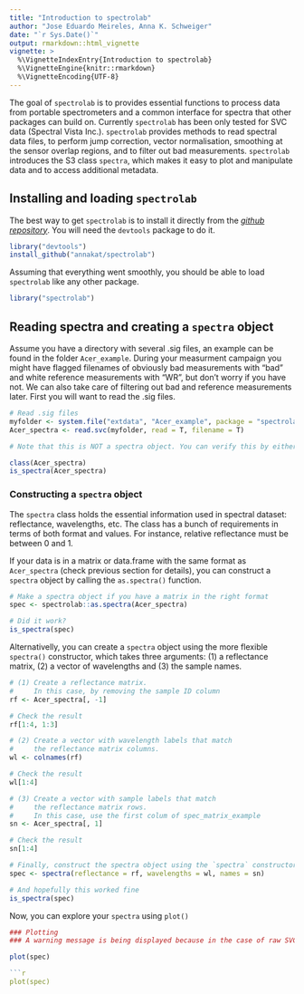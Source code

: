 ```yaml
---
title: "Introduction to spectrolab"
author: "Jose Eduardo Meireles, Anna K. Schweiger"
date: "`r Sys.Date()`"
output: rmarkdown::html_vignette
vignette: >
  %\VignetteIndexEntry{Introduction to spectrolab}
  %\VignetteEngine{knitr::rmarkdown}
  %\VignetteEncoding{UTF-8}
---
```


The goal of `spectrolab` is to provides essential functions to process data from portable spectrometers and a common interface for spectra that other packages can build on. Currently `spectrolab` has been only tested for SVC data (Spectral Vista Inc.). `spectrolab` provides methods to read spectral data files, to perform jump correction, vector normalisation, smoothing at the sensor overlap regions, and to filter out bad measurements. `spectrolab` introduces the S3 class `spectra`, which makes it easy to plot and manipulate data and to access additional metadata.  

## Installing and loading `spectrolab`

The best way to get `spectrolab` is to install it directly from the [_github repository_](www.github.com/annakat/spectrolab). You will need the `devtools` package to do it.

```r
library("devtools")
install_github("annakat/spectrolab")
```

Assuming that everything went smoothly, you should be able to load `spectrolab` like any other package.

```r
library("spectrolab")
```

## Reading spectra and creating a `spectra` object

Assume you have a directory with several .sig files, an example can be found in the folder `Acer_example`. During your measurment campaign you might have flagged filenames of obviously bad measurements with "bad" and white reference measurements with "WR", but don't worry if you have not. We can also take care of filtering out bad and reference measurements later. First you will want to read the .sig files. 

```r
# Read .sig files
myfolder <- system.file("extdata", "Acer_example", package = "spectrolab")
Acer_spectra <- read.svc(myfolder, read = T, filename = T) 

# Note that this is NOT a spectra object. You can verify this by either asking what class `Acer_spectra` is or using spectrolab's `is_spectra()` function.

class(Acer_spectra)
is_spectra(Acer_spectra)

```

### Constructing a `spectra` object

The `spectra` class holds the essential information used in spectral dataset: reflectance, wavelengths, etc. The class has a bunch of requirements in terms of both format and values. For instance, relative reflectance must be between 0 and 1.

If your data is in a matrix or data.frame with the same format as `Acer_spectra` (check previous section for details), you can construct a `spectra` object by calling the `as.spectra()` function.

```r
# Make a spectra object if you have a matrix in the right format
spec <- spectrolab::as.spectra(Acer_spectra)

# Did it work?
is_spectra(spec)
```

Alternativelly, you can create a `spectra` object using the more flexible `spectra()` constructor, which takes three arguments: (1) a reflectance matrix, (2) a vector of wavelengths and (3) the sample names.

```r
# (1) Create a reflectance matrix.
#     In this case, by removing the sample ID column
rf <- Acer_spectra[, -1]

# Check the result
rf[1:4, 1:3]

# (2) Create a vector with wavelength labels that match
#     the reflectance matrix columns.
wl <- colnames(rf)

# Check the result
wl[1:4]

# (3) Create a vector with sample labels that match
#     the reflectance matrix rows.
#     In this case, use the first colum of spec_matrix_example
sn <- Acer_spectra[, 1] 

# Check the result
sn[1:4]

# Finally, construct the spectra object using the `spectra` constructor
spec <- spectra(reflectance = rf, wavelengths = wl, names = sn)

# And hopefully this worked fine
is_spectra(spec)
```

Now, you can explore your `spectra` using  `plot()` 

```r
### Plotting
### A warning message is being displayed because in the case of raw SVC spectra we have duplicated wavelenghts at the sensor overlap regions

plot(spec)

```r
plot(spec)
```


